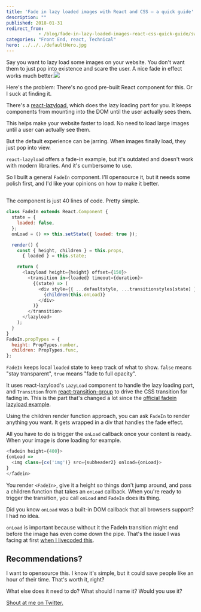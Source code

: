 ```yaml
---
title: 'Fade in lazy loaded images with React and CSS – a quick guide'
description: ""
published: 2018-01-31
redirect_from: 
            - /blog/fade-in-lazy-loaded-images-react-css-quick-guide/swizec/8163
categories: "Front End, react, Technical"
hero: ../../../defaultHero.jpg
---
```

Say you want to lazy load some images on your website. You don&#x27;t want them to just pop into existence and scare the user. A nice fade in effect works much better.![](./img/blog-wp-content-uploads-2018-01-gif.gif)



Here&#x27;s the problem: There&#x27;s no good pre-built React component for this. Or I suck at finding it.



There&#x27;s a [react-lazyload](https://github.com/jasonslyvia/react-lazyload), which does the lazy loading part for you. It keeps components from mounting into the DOM until the user actually sees them.



This helps make your website faster to load. No need to load large images until a user can actually see them.



But the default experience can be jarring. When images finally load, they just pop into view.



`react-lazyload` offers a fade-in example, but it&#x27;s outdated and doesn&#x27;t work with modern libraries. And it&#x27;s cumbersome to use.



So I built a general `FadeIn` component. I&#x27;ll opensource it, but it needs some polish first, and I&#x27;d like your opinions on how to make it better.



## 



The component is just 40 lines of code. Pretty simple.



```javascript
class FadeIn extends React.Component {
  state = {
    loaded: false,
  };
  onLoad = () => this.setState({ loaded: true });

  render() {
    const { height, children } = this.props,
      { loaded } = this.state;

    return (
      <lazyload height={height} offset={150}>
        <transition in={loaded} timeout={duration}>
          {(state) => (
            <div style={{ ...defaultstyle, ...transitionstyles[state] }}>
              {children(this.onLoad)}
            </div>
          )}
        </transition>
      </lazyload>
    );
  }
}
FadeIn.propTypes = {
  height: PropTypes.number,
  children: PropTypes.func,
};
```



`FadeIn` keeps local `loaded` state to keep track of what to show. `false` means &quot;stay transparent&quot;, `true` means &quot;fade to full opacity&quot;.



It uses react-lazyload&#x27;s `LazyLoad` component to handle the lazy loading part, and `Transition` from [react-transition-group](https://github.com/reactjs/react-transition-group) to drive the CSS transition for fading in. This is the part that&#x27;s changed a lot since the [official fadein lazyload example](https://github.com/jasonslyvia/react-lazyload/blob/master/examples/pages/fadein.js).



Using the children render function approach, you can ask `FadeIn` to render anything you want. It gets wrapped in a div that handles the fade effect.



All you have to do is trigger the `onLoad` callback once your content is ready. When your image is done loading for example.



```javascript
<fadein height={400}>
{onLoad =>
  <img class={cx('img')} src={subheader2} onload={onLoad}>
}
</fadein>
```



You render `<FadeIn>`, give it a height so things don&#x27;t jump around, and pass a children function that takes an `onLoad` callback. When you&#x27;re ready to trigger the transition, you call `onLoad` and `FadeIn` does its thing.



Did you know `onLoad` was a built-in DOM callback that all browsers support? I had no idea.



`onLoad` is important because without it the FadeIn transition might end before the image has even come down the pipe. That&#x27;s the issue I was facing at first [when I livecoded this](https://www.youtube.com/watch?v=k5DnlFjuf80).



## Recommendations?



I want to opensource this. I know it&#x27;s simple, but it could save people like an hour of their time. That&#x27;s worth it, right?



What else does it need to do? What should I name it? Would you use it?



[Shout at me on Twitter.](https://twitter.com/swizec)